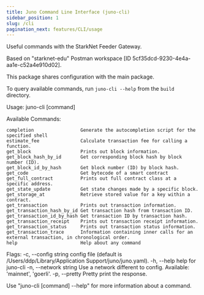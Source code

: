 ```yaml
---
title: Juno Command Line Interface (juno-cli)
sidebar_position: 1
slug: /cli
pagination_next: features/CLI/usage
---
```


Useful commands with the StarkNet Feeder Gateway. 

Based on "starknet-edu" Postman workspace [ID 5cf35dcd-9230-4e4a-aa1e-c52a4e910d02].

This package shares configuration with the main package.

To query available commands, run `juno-cli --help` from the `build` directory.

Usage:
    juno-cli [command]

Available Commands:

    completion                 Generate the autocompletion script for the specified shell
    estimate_fee               Calculate transaction fee for calling a function.
    get_block                  Prints out block information.
    get_block_hash_by_id       Get corresponding block hash by block number (ID).
    get_block_id_by_hash       Get block number (ID) by block hash.
    get_code                   Get bytecode of a smart contract
    get_full_contract          Prints out full contract class at a specific address.
    get_state_update           Get state changes made by a specific block.
    get_storage_at             Retrieve stored value for a key within a contract.
    get_transaction            Prints out transaction information.
    get_transaction_hash_by_id Get transaction hash from transaction ID.
    get_transaction_id_by_hash Get transaction ID by transaction hash.
    get_transaction_receipt    Prints out transaction receipt information.
    get_transaction_status     Prints out transaction status information.
    get_transaction_trace      Information containing inner calls for an external transaction, in chronological order.
    help                       Help about any command

Flags:
  -c, --config string    config file (default is /Users/ddp/Library/Application Support/juno/juno.yaml).
  -h, --help             help for juno-cli
  -n, --network string   Use a network different to config. Available: 'mainnet', 'goerli'.
  -p, --pretty           Pretty print the response.

Use "juno-cli [command] --help" for more information about a command.